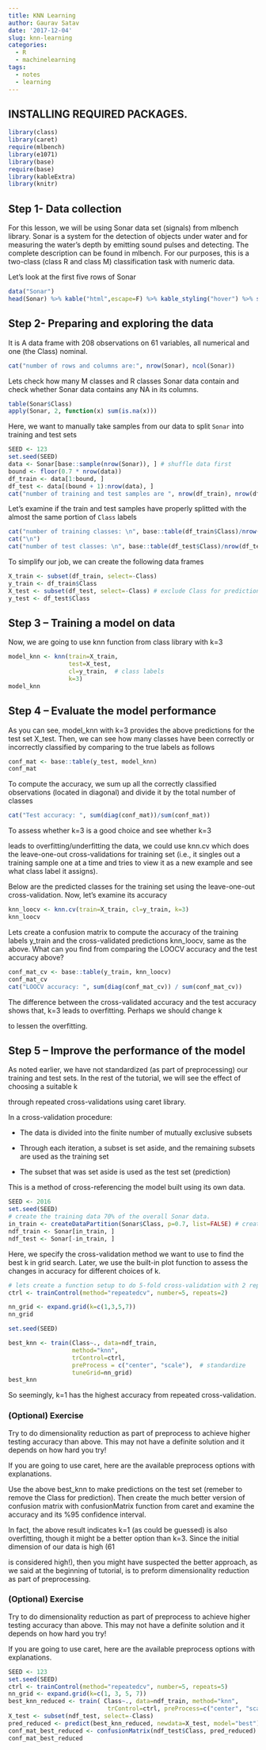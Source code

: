 ```yaml
---
title: KNN Learning
author: Gaurav Satav
date: '2017-12-04'
slug: knn-learning
categories:
  - R
  - machinelearning
tags:
  - notes
  - learning
---
```



## INSTALLING REQUIRED PACKAGES.

```r
library(class)
library(caret)
require(mlbench)
library(e1071)
library(base)
require(base)
library(kableExtra)
library(knitr)
```

## Step 1- Data collection

For this lesson, we will be using Sonar data set (signals) from mlbench library. Sonar is a system for the detection of objects under water and for measuring the water's depth by emitting sound pulses and detecting. The complete description can be found in mlbench. For our purposes, this is a two-class (class R and class M) 
classification task with numeric data.

Let's look at the first five rows of Sonar

```r
data("Sonar")
head(Sonar) %>% kable("html",escape=F) %>% kable_styling("hover") %>% scroll_box(width = "750px")
```

## Step 2- Preparing and exploring the data

It is A data frame with 208 observations on 61 variables, all numerical and one (the Class) nominal.

```r
cat("number of rows and columns are:", nrow(Sonar), ncol(Sonar))
```

Lets check how many M classes and R classes Sonar data contain and check whether Sonar data contains any NA in its columns.

```r
table(Sonar$Class) 
apply(Sonar, 2, function(x) sum(is.na(x))) 
```

Here, we want to manually take samples from our data to split `Sonar` into training and test sets

```r
SEED <- 123
set.seed(SEED)
data <- Sonar[base::sample(nrow(Sonar)), ] # shuffle data first
bound <- floor(0.7 * nrow(data))
df_train <- data[1:bound, ] 
df_test <- data[(bound + 1):nrow(data), ]
cat("number of training and test samples are ", nrow(df_train), nrow(df_test))
```

Let's examine if the train and test samples have properly splitted with the almost the same portion of `Class` labels

```r
cat("number of training classes: \n", base::table(df_train$Class)/nrow(df_train))
cat("\n")
cat("number of test classes: \n", base::table(df_test$Class)/nrow(df_test))
```

To simplify our job, we can create the following data frames

```r
X_train <- subset(df_train, select=-Class)
y_train <- df_train$Class
X_test <- subset(df_test, select=-Class) # exclude Class for prediction
y_test <- df_test$Class
```

## Step 3 – Training a model on data

Now, we are going to use knn function from class library with k=3

```r
model_knn <- knn(train=X_train,
                 test=X_test,
                 cl=y_train,  # class labels
                 k=3)
model_knn
```

## Step 4 – Evaluate the model performance

As you can see, model_knn with k=3
provides the above predictions for the test set X_test. Then, we can see how many classes have been correctly or incorrectly classified by comparing to the true labels as follows

```r
conf_mat <- base::table(y_test, model_knn)
conf_mat
```

To compute the accuracy, we sum up all the correctly classified observations (located in diagonal) and divide it by the total number of classes

```r
cat("Test accuracy: ", sum(diag(conf_mat))/sum(conf_mat))
```

To assess whether k=3 is a good choice and see whether k=3

leads to overfitting/underfitting the data, we could use knn.cv which does the leave-one-out cross-validations for training set (i.e., it singles out a training sample one at a time and tries to view it as a new example and see what class label it assigns).

Below are the predicted classes for the training set using the leave-one-out cross-validation. Now, let's examine its accuracy

```r
knn_loocv <- knn.cv(train=X_train, cl=y_train, k=3)
knn_loocv
```

Lets create a confusion matrix to compute the accuracy of the training labels y_train and the cross-validated predictions knn_loocv, same as the above. What can you find from comparing the LOOCV accuracy and the test accuracy above?

```r
conf_mat_cv <- base::table(y_train, knn_loocv)
conf_mat_cv
cat("LOOCV accuracy: ", sum(diag(conf_mat_cv)) / sum(conf_mat_cv))
```

The difference between the cross-validated accuracy and the test accuracy shows that, k=3 leads to overfitting. Perhaps we should change k

to lessen the overfitting.

## Step 5 – Improve the performance of the model

As noted earlier, we have not standardized (as part of preprocessing) our training and test sets. In the rest of the tutorial, we will see the effect of choosing a suitable k

through repeated cross-validations using caret library.

In a cross-validation procedure:

* The data is divided into the finite number of mutually exclusive subsets

* Through each iteration, a subset is set aside, and the remaining subsets are used as the training set

* The subset that was set aside is used as the test set (prediction)

This is a method of cross-referencing the model built using its own data.

```r
SEED <- 2016
set.seed(SEED)
# create the training data 70% of the overall Sonar data.
in_train <- createDataPartition(Sonar$Class, p=0.7, list=FALSE) # create training indices
ndf_train <- Sonar[in_train, ]
ndf_test <- Sonar[-in_train, ]
```

Here, we specify the cross-validation method we want to use to find the best k in grid search. Later, we use the built-in plot function to assess the changes in accuracy for different choices of k.

```r
# lets create a function setup to do 5-fold cross-validation with 2 repeat.
ctrl <- trainControl(method="repeatedcv", number=5, repeats=2)

nn_grid <- expand.grid(k=c(1,3,5,7))
nn_grid
```

```r
set.seed(SEED)

best_knn <- train(Class~., data=ndf_train,
                  method="knn",
                  trControl=ctrl, 
                  preProcess = c("center", "scale"),  # standardize
                  tuneGrid=nn_grid)
best_knn
```

So seemingly, k=1 has the highest accuracy from repeated cross-validation.


### (Optional) Exercise

Try to do dimensionality reduction as part of preprocess to achieve higher testing accuracy than above. This may not have a definite solution and it depends on how hard you try!

If you are going to use caret, here are the available preprocess options with explanations.

Use the above best_knn to make predictions on the test set (remeber to remove the Class for prediction). Then create the much better version of confusion matrix with confusionMatrix function from caret and examine the accuracy and its %95
confidence interval.

In fact, the above result indicates k=1 (as could be guessed) is also overfitting, though it might be a better option than k=3. Since the initial dimension of our data is high (61

is considered high!), then you might have suspected the better approach, as we said at the beginning of tutorial, is to preform dimensionality reduction as part of preprocessing.

### (Optional) Exercise

Try to do dimensionality reduction as part of preprocess to achieve higher testing accuracy than above. This may not have a definite solution and it depends on how hard you try!

If you are going to use caret, here are the available preprocess options with explanations.

```r
SEED <- 123 
set.seed(SEED) 
ctrl <- trainControl(method="repeatedcv", number=5, repeats=5) 
nn_grid <- expand.grid(k=c(1, 3, 5, 7)) 
best_knn_reduced <- train( Class~., data=ndf_train, method="knn", 
                            trControl=ctrl, preProcess=c("center", "scale","YeoJohnson"))
X_test <- subset(ndf_test, select=-Class) 
pred_reduced <- predict(best_knn_reduced, newdata=X_test, model="best") 
conf_mat_best_reduced <- confusionMatrix(ndf_test$Class, pred_reduced) 
conf_mat_best_reduced 

```

